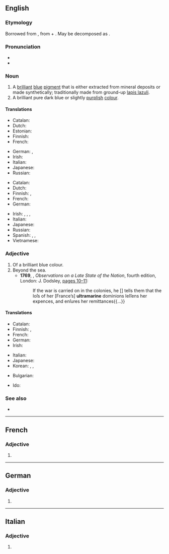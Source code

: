==English==
{{wikipedia}}

===Etymology===
Borrowed from {{bor|en|la|ultrāmarīnus}}, from {{m|la|ultrā}} + {{m|la|marīnus}}. May be decomposed as {{prefix|lang=en|ultra|marine}}.

===Pronunciation===
* {{IPA|/ˌʌl.tɹə.məˈɹiːn/|lang=en}}
* {{rhymes|iːn|lang=en}}

===Noun===
{{en-noun|~}}

# A [[brilliant]] [[blue]] [[pigment]] that is either extracted from mineral deposits or made synthetically; traditionally made from ground-up [[lapis lazuli]].
# A brilliant pure dark blue or slightly [[purple|purplish]] [[color|colour]].
#: {{color panel|120a8f}}

====Translations====
{{trans-top|pigment}}
* Catalan: {{t+|ca|blau d'ultramar|m}}
* Dutch: {{t+|nl|ultramarijn|n}}
* Estonian: {{t|et|ultramariinsinine}}
* Finnish: {{t+|fi|ultramariini}}
* French: {{t+|fr|outremer|m}}
{{trans-mid}}
* German: {{t|de|Ultramarinblau|n}}, {{t+|de|Königsblau|n}}
* Irish: {{t|ga|ultramairín|m}}
* Italian: {{t|it|ultramarino|m}}
* Japanese: {{t+|ja|ウルトラマリン|tr=urutoramarin}}
* Russian: {{t+|ru|ультрамари́н|m}}
{{trans-bottom}}

{{trans-top|colour}}
* Catalan: {{t+|ca|blau d'ultramar}}
* Dutch: {{t+|nl|ultramarijn|n}}
* Finnish: {{t+|fi|ultramariini}}, {{t+|fi|merensininen}}
* French: {{t+|fr|outremer|m}}
* German: {{t|de|Ultramarinblau|n}}
{{trans-mid}}
* Irish: {{t|ga|ultramairín|m}}, {{t|ga|ultramhuiríneach}}, {{t|ga|gorm ultramhuiríneach}}, {{t|ga|úrghorm}}
* Italian: {{t+|it|blu oltremare|m}}
* Japanese: {{t+|ja|群青色|tr=ぐんじょういろ, gunjōiro}}
* Russian: {{t+|ru|ультрамари́н|m}}
* Spanish: {{t|es|azul ultramarino|m}}, {{t|es|azul de ultramar|m}}, {{t|es|azul ultramaro}}
* Vietnamese: {{t|vi|lam sẫm}}
{{trans-bottom}}

===Adjective===
{{en-adj}}

# Of a brilliant blue colour.
# Beyond the sea.
#* '''1769''', {{w|Edmund Burke}}, ''Observations on a Late State of the Nation'', fourth edition, London: J. Dodsley, [https://archive.org/stream/cihm_48250#page/n19 pages 10–11]:
#*: If the war is carried on in the colonies, he <nowiki>[</nowiki>{{w|George Grenville}}<nowiki>]</nowiki> tells them that the loſs of her [France’s] '''ultramarine''' dominions leſſens her expences, and enſures her remittances{{...}}

====Translations====
{{trans-top|colour}}
* Catalan: {{t+|ca|ultramarí}}
* Finnish: {{t+|fi|ultramariini}}, {{t+|fi|merensininen}}
* French: {{t+|fr|outremer|m|f}}
* German: {{t|de|ultramarinblau}}
* Irish: {{t|ga|ultramairíneach}}
{{trans-mid}}
* Italian: {{t|it|oltremarino}}
* Japanese: {{t|ja|[[群青色]]の|tr=ぐんじょういろの, gunjyōiro no}}
* Korean: {{t+|ko|군청|tr=群靑, guncheong}}, {{t+|ko|군청색|tr=群靑色, guncheongsæk}}, {{t|ko|남청색|tr=藍靑色, namcheongsæk}}
{{trans-bottom}}

{{checktrans-top}}
* Bulgarian: {{t-check|bg|ясносин}}
{{trans-mid}}
* Ido: {{t+check|io|ultramaro}}
{{trans-bottom}}

===See also===
* {{list:blues/en}}

----

==French==

===Adjective===
{{head|fr|adjective form}}

# {{feminine singular of|ultramarin|lang=fr}}

----

==German==

===Adjective===
{{head|de|adjective form}}

# {{de-inflected form of|ultramarin}}

----

==Italian==

===Adjective===
{{it-adj-form|f-p}}

# {{it-adj form of|ultramarino|f|pl}}